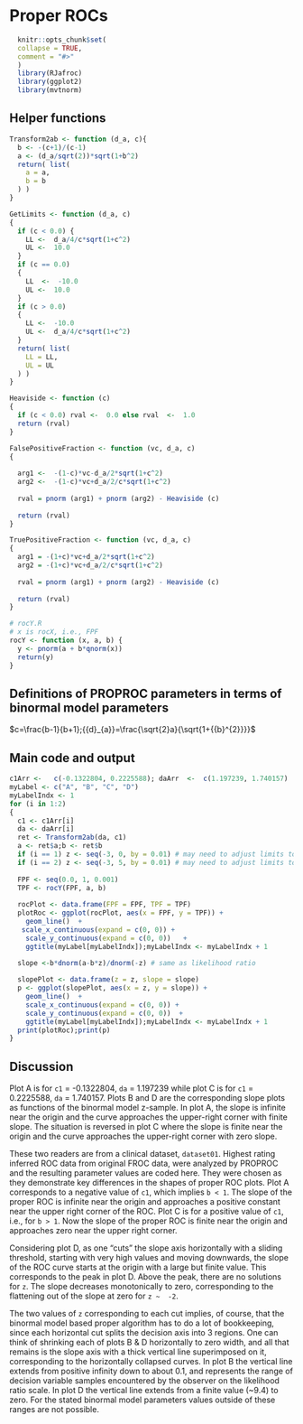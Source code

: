# Proper ROCs {#ProperROCs}



```r
  knitr::opts_chunk$set(
  collapse = TRUE,
  comment = "#>"
  )
  library(RJafroc)
  library(ggplot2)
  library(mvtnorm)
```

## Helper functions
```r
Transform2ab <- function (d_a, c){
  b <- -(c+1)/(c-1)
  a <- (d_a/sqrt(2))*sqrt(1+b^2)
  return( list(
    a = a,
    b = b
  ) )
}

GetLimits <- function (d_a, c)
{
  if (c < 0.0) {
    LL <-  d_a/4/c*sqrt(1+c^2)
    UL <-  10.0
  }
  if (c == 0.0) 
  {
    LL  <-  -10.0
    UL <-  10.0
  }
  if (c > 0.0) 
  {
    LL <-  -10.0
    UL <-  d_a/4/c*sqrt(1+c^2)
  }
  return( list(
    LL = LL,
    UL = UL
  ) )
}

Heaviside <- function (c)
{
  if (c < 0.0) rval <-  0.0 else rval  <-  1.0
  return (rval)
}

FalsePositiveFraction <- function (vc, d_a, c)
{
  
  arg1 <-  -(1-c)*vc-d_a/2*sqrt(1+c^2)
  arg2 <-  -(1-c)*vc+d_a/2/c*sqrt(1+c^2)
  
  rval = pnorm (arg1) + pnorm (arg2) - Heaviside (c)
  
  return (rval)
}

TruePositiveFraction <- function (vc, d_a, c)
{
  arg1 = -(1+c)*vc+d_a/2*sqrt(1+c^2)
  arg2 = -(1+c)*vc+d_a/2/c*sqrt(1+c^2)
  
  rval = pnorm (arg1) + pnorm (arg2) - Heaviside (c)
  
  return (rval)
}

# rocY.R
# x is rocX, i.e., FPF
rocY <- function (x, a, b) {
  y <- pnorm(a + b*qnorm(x))
  return(y)
}
```

## Definitions of PROPROC parameters in terms of binormal model parameters
  
$c=\frac{b-1}{b+1};{{d}_{a}}=\frac{\sqrt{2}a}{\sqrt{1+{{b}^{2}}}}$ 


## Main code and output
  
```r
c1Arr <-   c(-0.1322804, 0.2225588); daArr  <-  c(1.197239, 1.740157)
myLabel <- c("A", "B", "C", "D")
myLabelIndx <- 1
for (i in 1:2)
{
  c1 <- c1Arr[i]
  da <- daArr[i]
  ret <- Transform2ab(da, c1)
  a <- ret$a;b <- ret$b
  if (i == 1) z <- seq(-3, 0, by = 0.01) # may need to adjust limits to view detail of slope plot
  if (i == 2) z <- seq(-3, 5, by = 0.01) # may need to adjust limits to view detail of slope plot
  
  FPF <- seq(0.0, 1, 0.001)
  TPF <- rocY(FPF, a, b)
  
  rocPlot <- data.frame(FPF = FPF, TPF = TPF)
  plotRoc <- ggplot(rocPlot, aes(x = FPF, y = TPF)) + 
    geom_line()  + 
   scale_x_continuous(expand = c(0, 0)) + 
    scale_y_continuous(expand = c(0, 0))   +
    ggtitle(myLabel[myLabelIndx]);myLabelIndx <- myLabelIndx + 1

  slope <-b*dnorm(a-b*z)/dnorm(-z) # same as likelihood ratio
  
  slopePlot <- data.frame(z = z, slope = slope)
  p <- ggplot(slopePlot, aes(x = z, y = slope)) + 
    geom_line()  + 
    scale_x_continuous(expand = c(0, 0)) + 
    scale_y_continuous(expand = c(0, 0))  +
    ggtitle(myLabel[myLabelIndx]);myLabelIndx <- myLabelIndx + 1
  print(plotRoc);print(p)
}
```             


## Discussion
Plot A is for `c1` =  -0.1322804, `da` = 1.197239 while plot C is for `c1` = 0.2225588, `da` = 1.740157. Plots B and D are the corresponding slope plots as functions of the binormal model z-sample. In plot A, the slope is infinite near the origin and the curve approaches the upper-right corner with finite slope. The situation is reversed in plot C where the slope is finite near the origin and the curve approaches the upper-right corner with zero slope. 

These two readers are from a clinical dataset, `dataset01`. Highest rating inferred ROC data from original FROC data, were analyzed by PROPROC and the resulting parameter values are coded here. They were chosen as they demonstrate key differences in the shapes of proper ROC plots. Plot A corresponds to a negative value of `c1`, which implies `b < 1`. The slope of the proper ROC is infinite near the origin and approaches a positive constant near the upper right corner of the ROC. Plot C is for a positive value of `c1`, i.e., for `b > 1`. Now the slope of the proper ROC is finite near the origin and approaches zero near the upper right corner. 

Considering plot D, as one "cuts" the slope axis horizontally with a sliding threshold, starting with very high values and moving downwards, the slope of the ROC curve starts at the origin with a large but finite value. This corresponds to the peak in plot D. Above the peak, there are no solutions for `z`. The slope decreases monotonically to zero, corresponding to the flattening out of the slope at zero for `z ~  -2`. 

The two values of `z` corresponding to each cut implies, of course, that the binormal model based proper algorithm has to do a lot of bookkeeping, since each horizontal cut splits the decision axis into 3 regions. One can think of shrinking each of plots B & D horizontally to zero width, and all that remains is the slope axis with a thick vertical line superimposed on it, corresponding to the horizontally collapsed curves. In plot B the vertical line extends from positive infinity down to about 0.1, and represents the range of decision variable samples encountered by the observer on the likelihood ratio scale. In plot D the vertical line extends from a finite value (~9.4) to zero. For the stated binormal model parameters values outside of these ranges are not possible.

